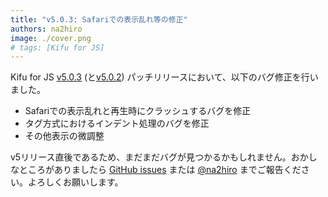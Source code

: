 ```yaml
---
title: "v5.0.3: Safariでの表示乱れ等の修正"
authors: na2hiro
image: ./cover.png
# tags: [Kifu for JS]
---
```


Kifu for JS [v5.0.3](https://github.com/na2hiro/Kifu-for-JS/releases/tag/v5.0.3) (と[v5.0.2](https://github.com/na2hiro/Kifu-for-JS/releases/tag/v5.0.2)) パッチリリースにおいて、以下のバグ修正を行いました。

- Safariでの表示乱れと再生時にクラッシュするバグを修正
- タグ方式におけるインデント処理のバグを修正
- その他表示の微調整

v5リリース直後であるため、まだまだバグが見つかるかもしれません。おかしなところがありましたら [GitHub issues](https://github.com/na2hiro/Kifu-for-JS/issues) または [@na2hiro](https://twitter.com/na2hiro) までご報告ください。よろしくお願いします。
